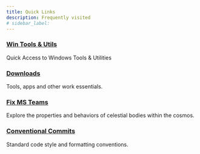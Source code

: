 ```yaml
---
title: Quick Links
description: Frequently visited
# sidebar_label:
---
```


<Columns className='item margin-bottom-lg' >

<Column className="text--left item  padding--sm">
  <Card
    shadow="tl"
    style={{ border: "1.5px solid var(--ifm-color-primary)", height: "100%" }}
  >
    <CardHeader>
      <h3>
        <a href="/docs/system-administration/cli">Win Tools & Utils</a>
      </h3>
    </CardHeader>
    <CardBody>Quick Access to Windows Tools & Utilities</CardBody>
  </Card>
</Column>

<Column className="text--left item  padding--sm">
  <Card
    shadow="tl"
    style={{ border: "1.5px solid var(--ifm-color-primary)", height: "100%" }}
  >
    <CardHeader>
      <h3>
        <a href="/docs/downloads">Downloads</a>
      </h3>
    </CardHeader>
    <CardBody>Tools, apps and other work essentials.</CardBody>
  </Card>
</Column>
</Columns> 
<Columns className='item margin-bottom-lg' >

<Column className="text--left item  padding--sm">
  <Card
    shadow="tl"
    style={{ border: "1.5px solid var(--ifm-color-primary)", height: "100%" }}
  >
    <CardHeader>
      <h3>
        <a href="/docs/how-tos/fix-ms-teams">Fix MS Teams</a>
      </h3>
    </CardHeader>
    <CardBody>
      Explore the properties and behaviors of celestial bodies within the
      cosmos.
    </CardBody>
  </Card>
</Column>

<Column className="text--left item  padding--sm">
  <Card
    shadow="tl"
    style={{ border: "1.5px solid var(--ifm-color-primary)", height: "100%" }}
  >
    <CardHeader>
      <h3>
        <a href="/community/issue/conventional-commits-examples">Conventional Commits</a>
      </h3>
    </CardHeader>
    <CardBody>
 Standard code style and formatting conventions.
    </CardBody>
  </Card>
</Column>
</Columns>

